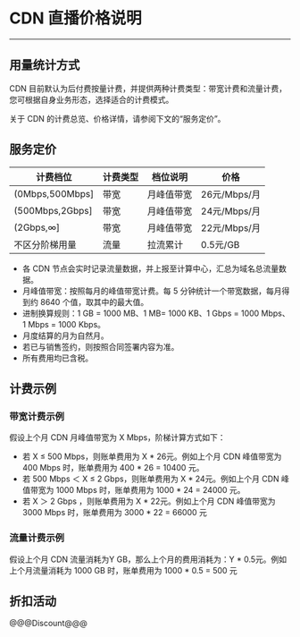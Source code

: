 #  CDN 直播价格说明

- - -

## 用量统计方式

CDN 目前默认为后付费按量计费，并提供两种计费类型：带宽计费和流量计费，您可根据自身业务形态，选择适合的计费模式。

关于 CDN 的计费总览、价格详情，请参阅下文的“服务定价”。

## 服务定价

|计费档位|计费类型|档位说明|价格|
|-|-|-|-|
|(0Mbps,500Mbps]|带宽 |月峰值带宽|26元/Mbps/月|
|(500Mbps,2Gbps]|带宽 |月峰值带宽|24元/Mbps/月|
|(2Gbps,∞]|带宽 |月峰值带宽|22元/Mbps/月|
|不区分阶梯用量|流量|拉流累计|0.5元/GB|

<div class="mk-hint">

- 各 CDN 节点会实时记录流量数据，并上报至计算中心，汇总为域名总流量数据。
- 月峰值带宽：按照每月的峰值带宽计费。每 5 分钟统计一个带宽数据，每月得到约 8640 个值，取其中的最大值。
- 进制换算规则：1 GB = 1000 MB、1 MB= 1000 KB、1 Gbps = 1000 Mbps、1 Mbps = 1000 Kbps。
- 月度结算的月为自然月。
- 若已与销售签约，则按照合同签署内容为准。   
- 所有费用均已含税。  

</div>

## 计费示例

### 带宽计费示例

假设上个月 CDN 月峰值带宽为 X Mbps，阶梯计算方式如下：
- 若 X ≤ 500 Mbps，则账单费用为 X * 26元。例如上个月 CDN 峰值带宽为 400 Mbps 时，账单费用为 400 * 26 = 10400 元。
- 若 500 Mbps ＜ X ≤ 2 Gbps，则账单费用为 X * 24元。例如上个月 CDN 峰值带宽为 1000 Mbps 时，账单费用为 1000 * 24 = 24000 元。
- 若 X ＞ 2 Gbps ，则账单费用为 X * 22元。例如上个月 CDN 峰值带宽为 3000 Mbps 时，账单费用为 3000 * 22 = 66000 元


### 流量计费示例 

假设上个月 CDN 流量消耗为Y GB，那么上个月的费用消耗为：Y * 0.5元。例如上个月流量消耗为 1000 GB 时，账单费用为 1000 * 0.5 = 500 元

## 折扣活动

@@@Discount@@@
